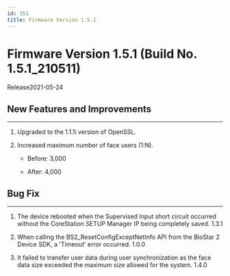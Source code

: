 ```yaml
---
id: 151
title: Firmware Version 1.5.1
---
```


# Firmware Version 1.5.1 (Build No. 1.5.1_210511)

Release<Separator/>2021-05-24

## New Features and Improvements

---

1. Upgraded to the 1.1.1i version of OpenSSL.

1. Increased maximum number of face users (1:N).

    - Before: 3,000

    - After: 4,000

## Bug Fix

---

<BugLists>

1. The device rebooted when the Supervised Input short circuit occurred without the CoreStation SETUP Manager IP being completely saved. <Badge>1.3.1</Badge>

1. When calling the BS2_ResetConfigExceptNetInfo API from the BioStar 2 Device SDK, a 'Timeout' error occurred. <Badge>1.0.0</Badge>

1. It failed to transfer user data during user synchronization as the face data size exceeded the maximum size allowed for the system. <Badge>1.4.0</Badge>

</BugLists>